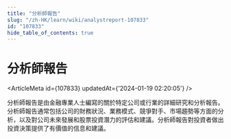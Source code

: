 ```yaml
---
title: "分析師報告"
slug: "/zh-HK/learn/wiki/analystreport-107833"
id: "107833"
hide_table_of_contents: true
---
```



<Breadcrumbs current="分析師報告" />

# 分析師報告

<ArticleMeta id={107833} updatedAt={'2024-01-19 02:20:05'} />
<div className='border-solid border-b border-t-0 my-4 border-[var(--ifm-color-gray-300)]' />

分析師報告是由金融專業人士編寫的關於特定公司或行業的詳細研究和分析報告。分析師報告通常包括公司的財務狀況、業務模式、競爭對手、市場趨勢等方面的分析，以及對公司未來發展和股票投資潛力的評估和建議。分析師報告對投資者做出投資決策提供了有價值的信息和建議。

